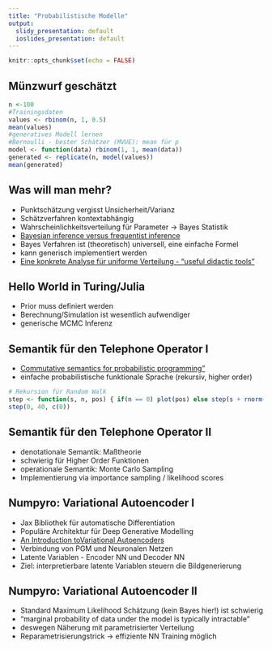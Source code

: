 ```yaml
---
title: "Probabilistische Modelle"
output:
  slidy_presentation: default
  ioslides_presentation: default
---
```


```r
knitr::opts_chunk$set(echo = FALSE)
```

## Münzwurf geschätzt 

```r
n <-100
#Trainingsdaten
values <- rbinom(n, 1, 0.5)
mean(values)
#generatives Modell lernen
#Bernoulli - bester Schätzer (MVUE): mean für p
model <- function(data) rbinom(1, 1, mean(data))
generated <- replicate(n, model(values))
mean(generated)
```

## Was will man mehr?

 - Punktschätzung vergisst Unsicherheit/Varianz
 - Schätzverfahren kontextabhängig
 - Wahrscheinlichkeitsverteilung für Parameter -> Bayes Statistik 
 - [Bayesian inference versus frequentist inference](https://en.wikipedia.org/wiki/Foundations_of_statistics)
 - Bayes Verfahren ist (theoretisch) universell, eine einfache Formel
 - kann generisch implementiert werden
 - [Eine konkrete Analyse für uniforme Verteilung - "useful didactic tools"](https://www.ncbi.nlm.nih.gov/pmc/articles/PMC4960505/)
 
## Hello World in Turing/Julia 
   
 - Prior muss definiert werden
 - Berechnung/Simulation ist wesentlich aufwendiger
 - generische MCMC Inferenz
 
## Semantik für den Telephone Operator I
 
 - [Commutative semantics for probabilistic programming"](http://www.cs.ox.ac.uk/people/samuel.staton/papers/esop2017.pdf)
 - einfache probabilistische funktionale Sprache (rekursiv, higher order)
```r
# Rekursion für Random Walk
step <- function(s, n, pos) { if(n == 0) plot(pos) else step(s + rnorm(1), n-1, append(pos, s)) }
step(0, 40, c(0))
```

## Semantik für den Telephone Operator II
 - denotationale Semantik: Maßtheorie 
 - schwierig für Higher Order Funktionen
 - operationale Semantik: Monte Carlo Sampling
 - Implementierung via importance sampling / likelihood scores


## Numpyro: Variational Autoencoder I
 - Jax Bibliothek für automatische Differentiation
 - Populäre Architektur für Deep Generative Modelling
 - [An Introduction toVariational Autoencoders](https://arxiv.org/abs/1906.02691)
 - Verbindung von PGM und Neuronalen Netzen
 - Latente Variablen - Encoder NN und Decoder NN
 - Ziel: interpretierbare latente Variablen steuern die Bildgenerierung

## Numpyro: Variational Autoencoder II
 - Standard Maximum Likelihood Schätzung (kein Bayes hier!) ist schwierig
 - "marginal probability of data under the model is typically intractable"
 - deswegen Näherung mit parametrisierter Verteilung
 - Reparametrisierungstrick -> effiziente NN Training möglich   




